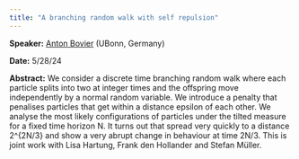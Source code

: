 ```yaml
---
title: "A branching random walk with self repulsion"
---
```

**Speaker:** [Anton Bovier](https://wt.iam.uni-bonn.de/bovier/home/) (UBonn, Germany)

**Date:** 5/28/24

**Abstract:** We consider a discrete time branching random walk where each particle splits into two at integer times and the offspring move independently by a normal random variable. We introduce a penalty that penalises particles that get within a distance epsilon of each other. We analyse the most likely configurations of particles under the tilted measure for a fixed time horizon N. It turns out that spread very quickly to a distance 2^{2N/3} and show a very abrupt change in behaviour at time 2N/3. This is joint work with Lisa Hartung, Frank den Hollander and Stefan Müller.